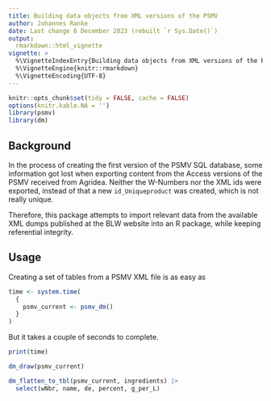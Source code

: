 ```yaml
---
title: Building data objects from XML versions of the PSMV
author: Johannes Ranke
date: Last change 6 December 2023 (rebuilt `r Sys.Date()`)
output:
  rmarkdown::html_vignette
vignette: >
  %\VignetteIndexEntry{Building data objects from XML versions of the PSMV}
  %\VignetteEngine{knitr::rmarkdown}
  %\VignetteEncoding{UTF-8}
---
```


```r
knitr::opts_chunk$set(tidy = FALSE, cache = FALSE)
options(knitr.kable.NA = '')
library(psmv)
library(dm)
```

## Background

 In the process of creating the first version of the PSMV SQL database,
some information got lost when exporting content from the Access
versions of the PSMV received from Agridea. Neither the W-Numbers
nor the XML ids were exported, instead of that a new `id_Uniqueproduct`
was created, which is not really unique.

Therefore, this package attempts to import relevant data from the available XML
dumps published at the BLW website into an R package, while keeping referential
integrity.

## Usage

Creating a set of tables from a PSMV XML file is as easy as

```r
time <- system.time(
  {
    psmv_current <- psmv_dm()
  }
)
```
But it takes a couple of seconds to complete.

```r
print(time)
```

```r
dm_draw(psmv_current)
```

```r
dm_flatten_to_tbl(psmv_current, ingredients) |> 
  select(wNbr, name, de, percent, g_per_L)
```


